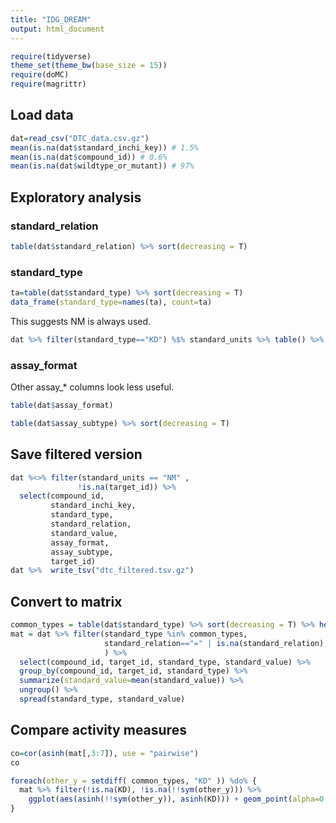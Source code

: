 ```yaml
---
title: "IDG_DREAM"
output: html_document
---
```


```r
require(tidyverse)
theme_set(theme_bw(base_size = 15))
require(doMC)
require(magrittr)
```

## Load data

```r
dat=read_csv("DTC_data.csv.gz")
mean(is.na(dat$standard_inchi_key)) # 1.5%
mean(is.na(dat$compound_id)) # 0.6%
mean(is.na(dat$wildtype_or_mutant)) # 97%
```

## Exploratory analysis

### standard_relation

```r
table(dat$standard_relation) %>% sort(decreasing = T)
```

### standard_type

```r
ta=table(dat$standard_type) %>% sort(decreasing = T)
data_frame(standard_type=names(ta), count=ta)
```

This suggests NM is always used. 

```r
dat %>% filter(standard_type=="KD") %$% standard_units %>% table() %>% sort(decreasing = T)
```

### assay_format

Other assay_* columns look less useful. 

```r
table(dat$assay_format) 
```

```r
table(dat$assay_subtype) %>% sort(decreasing = T)
```

## Save filtered version

```r
dat %<>% filter(standard_units == "NM" ,
               !is.na(target_id)) %>% 
  select(compound_id, 
         standard_inchi_key, 
         standard_type, 
         standard_relation, 
         standard_value, 
         assay_format, 
         assay_subtype, 
         target_id) 
dat %>%  write_tsv("dtc_filtered.tsv.gz")
```

## Convert to matrix

```r
common_types = table(dat$standard_type) %>% sort(decreasing = T) %>% head(5) %>% names()
mat = dat %>% filter(standard_type %in% common_types, 
                     standard_relation=="=" | is.na(standard_relation), 
                     ) %>%
  select(compound_id, target_id, standard_type, standard_value) %>% 
  group_by(compound_id, target_id, standard_type) %>%
  summarize(standard_value=mean(standard_value)) %>%
  ungroup() %>%
  spread(standard_type, standard_value)
```

## Compare activity measures

```r
co=cor(asinh(mat[,3:7]), use = "pairwise")
co
```

```r
foreach(other_y = setdiff( common_types, "KD" )) %do% { 
  mat %>% filter(!is.na(KD), !is.na(!!sym(other_y))) %>% 
    ggplot(aes(asinh(!!sym(other_y)), asinh(KD))) + geom_point(alpha=0.3) + stat_smooth(method="lm")
}
```
